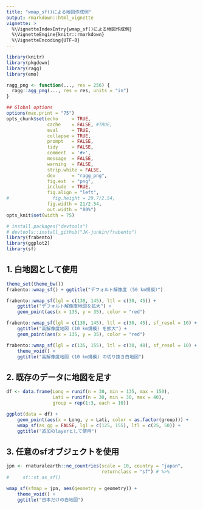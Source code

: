 ```yaml
---
title: "wmap_sf()による地図作成例"
output: rmarkdown::html_vignette
vignette: >
  %\VignetteIndexEntry{wmap_sf()による地図作成例}
  %\VignetteEngine{knitr::rmarkdown}
  %\VignetteEncoding{UTF-8}
---
```


```r
library(knitr)
library(pkgdown)
library(ragg)
library(emo)

ragg_png <- function(..., res = 256) {
  ragg::agg_png(..., res = res, units = "in")
}

## Global options
options(max.print = "75")
opts_chunk$set(echo     = TRUE,
               cache    = FALSE, #TRUE,
               eval     = TRUE,
               collapse = TRUE,
               prompt   = FALSE,
               tidy     = FALSE,
               comment  = '#>',
               message  = FALSE,
               warning  = FALSE,
               strip.white = FALSE,
               dev      = "ragg_png",
               fig.ext  = "png",
               include  = TRUE,
               fig.align = "left",
#                fig.height = 29.7/2.54,
               fig.width = 21/2.54,
               out.width = "80%")
opts_knit$set(width = 75)
```

```r
# install.packages("devtools")
# devtools::install_github("JK-junkin/frabento")
library(frabento)
library(ggplot2)
library(sf)
```

## 1. 白地図として使用
```r
theme_set(theme_bw())
frabento::wmap_sf() + ggtitle("デフォルト解像度 (50 km規模)")
```

```r
frabento::wmap_sf(lgl = c(130, 145), ltl = c(30, 45)) +
    ggtitle("デフォルト解像度地図を拡大") +
    geom_point(aes(x = 135, y = 35), color = "red")
```

```r
frabento::wmap_sf(lgl = c(130, 145), ltl = c(30, 45), sf_resol = 10) +
    ggtitle("高解像度地図 (10 km規模) を拡大") +
    geom_point(aes(x = 135, y = 35), color = "red")
```

```r
frabento::wmap_sf(lgl = c(135, 155), ltl = c(30, 48), sf_resol = 10) +
    theme_void() +
    ggtitle("高解像度地図 (10 km規模) の切り抜き白地図")
```

## 2. 既存のデータに地図を足す
```r
df <- data.frame(Long = runif(n = 30, min = 135, max = 150),
                 Lati = runif(n = 30, min = 30, max = 40),
                 group = rep(1:3, each = 10))

ggplot(data = df) +
    geom_point(aes(x = Long, y = Lati, color = as.factor(group))) +
    wmap_sf(as_gg = FALSE, lgl = c(125, 155), ltl = c(25, 50)) +
    ggtitle("追加のlayerとして使用")
```

## 3. 任意のsfオブジェクトを使用
```r
jpn <- rnaturalearth::ne_countries(scale = 10, country = "japan", 
                                   returnclass = "sf") # %>%
#     sf::st_as_sf()

wmap_sf(sfmap = jpn, aes(geometry = geometry)) +
    theme_void() +
    ggtitle("日本だけの白地図")
```

